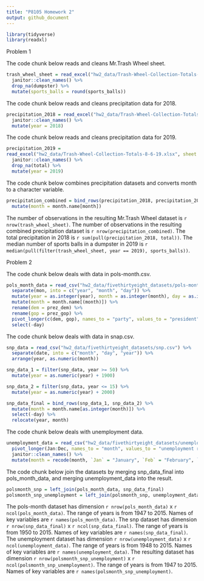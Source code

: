 ```yaml
---
title: "P8105 Homework 2"
output: github_document
---
```


```r
library(tidyverse)
library(readxl)
```


Problem 1

The code chunk below reads and cleans Mr.Trash Wheel sheet.

```r
trash_wheel_sheet = read_excel("hw2_data/Trash-Wheel-Collection-Totals-8-6-19.xlsx", sheet = "Mr. Trash Wheel", range = "A2:N408") %>%
  janitor::clean_names() %>%
  drop_na(dumpster) %>%
  mutate(sports_balls = round(sports_balls))
```

The code chunk below reads and cleans precipitation data for 2018.
```r
precipitation_2018 = read_excel("hw2_data/Trash-Wheel-Collection-Totals-8-6-19.xlsx", sheet = "2018 Precipitation", range = "A2:B14") %>%
  janitor::clean_names() %>%
  mutate(year = 2018)
```

The code chunk below reads and cleans precipitation data for 2019.
```r
precipitation_2019 = 
read_excel("hw2_data/Trash-Wheel-Collection-Totals-8-6-19.xlsx", sheet = "2019 Precipitation", range = "A2:B14") %>%
  janitor::clean_names() %>%
  drop_na(total) %>%
  mutate(year = 2019)
```

The code chunk below combines precipitation datasets and converts month to a character variable.

```r
precipitation_combined = bind_rows(precipitation_2018, precipitation_2019) %>%
  mutate(month = month.name[month])
```

The number of observations in the resulting Mr.Trash Wheel dataset is `r nrow(trash_wheel_sheet)`. The number of observations in the resulting combined precipitation dataset is `r nrow(precipitation_combined)`. The total precipitation in 2018 is `r sum(pull(precipitation_2018, total))`. The median number of sports balls in a dumpster in 2019 is `r median(pull(filter(trash_wheel_sheet, year == 2019), sports_balls))`.


Problem 2

The code chunk below deals with data in pols-month.csv.

```r
pols_month_data = read_csv("hw2_data/fivethirtyeight_datasets/pols-month.csv") %>% 
  separate(mon, into = c("year", "month", "day")) %>%
  mutate(year = as.integer(year), month = as.integer(month), day = as.integer(day)) %>%
  mutate(month = month.name[(month)]) %>%
  rename(dem = prez_dem) %>%
  rename(gop = prez_gop) %>%
  pivot_longer(c(dem, gop), names_to = "party", values_to = "president") %>%
  select(-day)
```

The code chunk below deals with data in snap.csv.

```r
snp_data = read_csv("hw2_data/fivethirtyeight_datasets/snp.csv") %>%
  separate(date, into = c("month", "day", "year")) %>%
  arrange(year, as.numeric(month))

snp_data_1 = filter(snp_data, year >= 50) %>%
  mutate(year = as.numeric(year) + 1900)

snp_data_2 = filter(snp_data, year <= 15) %>%
  mutate(year = as.numeric(year) + 2000)

snp_data_final = bind_rows(snp_data_1, snp_data_2) %>%
  mutate(month = month.name[as.integer(month)]) %>%
  select(-day) %>%
  relocate(year, month)
```

The code chunk below deals with unemployment data.

```r
unemployment_data = read_csv("hw2_data/fivethirtyeight_datasets/unemployment.csv") %>%
  pivot_longer(Jan:Dec, names_to = "month", values_to = "unemployment rate") %>%
  janitor::clean_names() %>%
  mutate(month = recode(month, `Jan` = "January", `Feb` = "February", `Mar` = "March", `Apr` = "April", `Jun` = "June", `Jul` = "July", `Aug` = "August", `Sep` = "September", `Oct` = "October", `Nov` = "November", `Dec` = "December"))
```

The code chunk below join the datasets by merging snp_data_final into pols_month_data, and merging unemployment_data into the result.

```r
polsmonth_snp = left_join(pols_month_data, snp_data_final)
polsmonth_snp_unemployment = left_join(polsmonth_snp, unemployment_data)
```

The pols-month dataset has dimension `r nrow(pols_month_data)` x `r ncol(pols_month_data)`. The range of years is from 1947 to 2015. Names of key variables are `r names(pols_month_data)`. The snp dataset has dimension `r nrow(snp_data_final)` x `r ncol(snp_data_final)`. The range of years is from 1950 to 2015. Names of key variables are `r names(snp_data_final)`. The unemployment dataset has dimension `r nrow(unemployment_data)` x `r ncol(unemployment_data)`. The range of years is from 1948 to 2015. Names of key variables are `r names(unemployment_data)`. The resulting dataset has dimension `r nrow(polsmonth_snp_unemployment)` x `r ncol(polsmonth_snp_unemployment)`. The range of years is from 1947 to 2015. Names of key variables are `r names(polsmonth_snp_unemployment)`.


